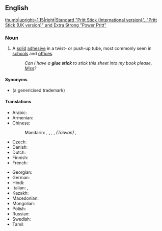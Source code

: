 {{also|gluestick}}
==English==
{{wikipedia}}
[[Image:Pritt Sticks.JPG|thumb|upright=1.15|right|Standard "Pritt Stick (International version)", "Pritt Stick (UK version)" and Extra Strong "Power Pritt"]]

===Noun===
{{en-noun}}

# A [[solid]] [[adhesive]] in a twist- or push-up tube, most commonly seen in [[school]]s and [[office]]s.
#: ''Can I have a '''glue stick''' to stick this sheet into my book please, [[Miss]]?''

====Synonyms====
* {{l|en|Pritt stick}} (a genericised trademark)

====Translations====
{{trans-top|solid adhesive tube}}
* Arabic: {{t|ar|عَصَا الْغِرَاء|f}}
* Armenian: {{t-needed|hy}}
* Chinese:
*: Mandarin: {{t|cmn|固體膠|sc=Hani}}, {{t|cmn|固体胶|tr=gùtǐjiāo|sc=Hani}}, {{t|cmn|膠水棒|sc=Hani}}, {{t|cmn|胶水棒|tr=jiāoshuǐbàng|sc=Hani}}, ''(Taiwan)'' {{t|cmn|口紅膠|sc=Hani}}, {{t|cmn|口红胶|tr=kǒuhóngjiāo|sc=Hani}}
* Czech: {{t-needed|cs}}
* Danish: {{t-needed|da}}
* Dutch: {{t|nl|plakstift}}
* Finnish: {{t|fi|liimapuikko}}
* French: {{t+|fr|bâton de colle|m}}
{{trans-mid}}
* Georgian: {{t-needed|ka}}
* German: {{t+|de|Klebestift|m}}
* Hindi: {{t-needed|hi}}
* Italian: {{t|it|colla stick|f}}, {{t|it|colla a bastoncino|f}}
* Kazakh: {{t-needed|kk}}
* Macedonian: {{t-needed|mk}}
* Mongolian: {{t|mn|цаасны цавуу|sc=Cyrl}}
* Polish: {{t|pl|klej w sztyfcie|m}}
* Russian: {{t|ru|кле́ящий каранда́ш|m}}
* Swedish: {{t+|sv|limstift|n}}
* Tamil: {{t-needed|ta}}
{{trans-bottom}}